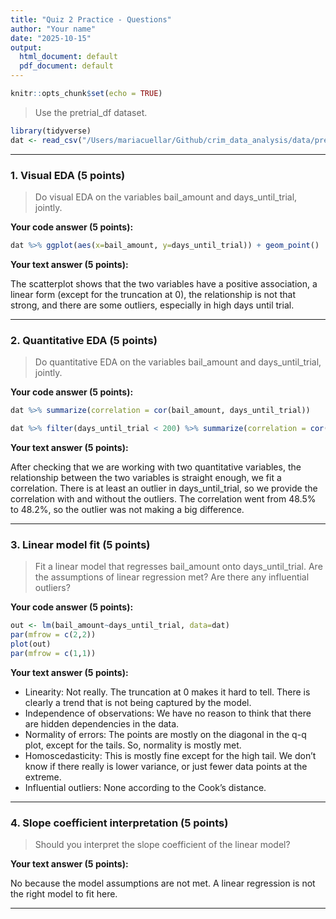 ```yaml
---
title: "Quiz 2 Practice - Questions"
author: "Your name"
date: "2025-10-15"
output:
  html_document: default
  pdf_document: default
---
```


```r
knitr::opts_chunk$set(echo = TRUE)
```



> Use the pretrial_df dataset. 

```r
library(tidyverse)
dat <- read_csv("/Users/mariacuellar/Github/crim_data_analysis/data/pretrial_df.csv")
```


---


### 1. Visual EDA (5 points)

> Do visual EDA on the variables bail_amount and days_until_trial, jointly.

**Your code answer (5 points):**

```r
dat %>% ggplot(aes(x=bail_amount, y=days_until_trial)) + geom_point()
```

**Your text answer (5 points):**

The scatterplot shows that the two variables have a positive association, a linear form (except for the truncation at 0), the relationship is not that strong, and there are some outliers, especially in high days until trial. 




---


### 2. Quantitative EDA (5 points)

> Do quantitative EDA on the variables bail_amount and days_until_trial, jointly.

**Your code answer (5 points):**

```r
dat %>% summarize(correlation = cor(bail_amount, days_until_trial))

dat %>% filter(days_until_trial < 200) %>% summarize(correlation = cor(bail_amount, days_until_trial))
```


**Your text answer (5 points):**

After checking that we are working with two quantitative variables, the relationship between the two variables is straight enough, we fit a correlation. There is at least an outlier in days_until_trial, so we provide the correlation with and without the outliers. The correlation went from 48.5% to 48.2%, so the outlier was not making a big difference. 



---





### 3. Linear model fit (5 points)

> Fit a linear model that regresses bail_amount onto days_until_trial. Are the assumptions of linear regression met? Are there any influential outliers?

**Your code answer (5 points):**

```r
out <- lm(bail_amount~days_until_trial, data=dat)
par(mfrow = c(2,2))
plot(out)
par(mfrow = c(1,1))
```



**Your text answer (5 points):**

- Linearity: Not really. The truncation at 0 makes it hard to tell. There is clearly a trend that is not being captured by the model.
- Independence of observations: We have no reason to think that there are hidden dependencies in the data.
- Normality of errors: The points are mostly on the diagonal in the q-q plot, except for the tails. So, normality is mostly met.
- Homoscedasticity: This is mostly fine except for the high tail. We don't know if there really is lower variance, or just fewer data points at the extreme.
- Influential outliers: None according to the Cook's distance.


---





### 4. Slope coefficient interpretation (5 points)

> Should you interpret the slope coefficient of the linear model?

**Your text answer (5 points):**

No because the model assumptions are not met. A linear regression is not the right model to fit here.


---




